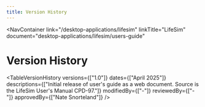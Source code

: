 ```yaml
---
title: Version History
---
```



<NavContainer 
  link="/desktop-applications/lifesim"
  linkTitle="LifeSim"
  document="desktop-applications/lifesim/users-guide"
></NavContainer>

# Version History

<TableVersionHistory 
    versions={["1.0"]}
    dates={["April 2025"]}
    descriptions={["Initial release of user's guide as a web document. Source is the LifeSim User's Manual CPD-97."]}
    modifiedBy={["-"]}
    reviewedBy={["-"]}
    approvedBy={["Nate Snorteland"]} 
/>
